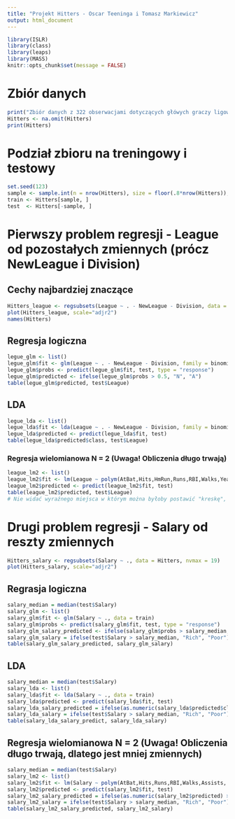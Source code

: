 ```yaml
---
title: "Projekt Hitters - Oscar Teeninga i Tomasz Markiewicz"
output: html_document
---
```


```r
library(ISLR)
library(class)
library(leaps)
library(MASS)
knitr::opts_chunk$set(message = FALSE)
```

# Zbiór danych
```r
print("Zbiór danych z 322 obserwacjami dotyczących główych graczy ligowych baseballu z roku 1986 i 1987. Liczba zmiennych: 20")
Hitters <- na.omit(Hitters)
print(Hitters)
```

# Podział zbioru na treningowy i testowy
```r
set.seed(123)
sample <- sample.int(n = nrow(Hitters), size = floor(.8*nrow(Hitters)), replace = F)
train <- Hitters[sample, ]
test  <- Hitters[-sample, ]
```

# Pierwszy problem regresji - League od pozostałych zmiennych (prócz NewLeague i Division)

## Cechy najbardziej znaczące
```r
Hitters_league <- regsubsets(League ~ . - NewLeague - Division, data = Hitters, nvmax = 19)
plot(Hitters_league, scale="adjr2")
names(Hitters)
```
## Regresja logiczna
```r
legue_glm <- list()
legue_glm$fit <- glm(League ~ . - NewLeague - Division, family = binomial, data = train)
legue_glm$probs <- predict(legue_glm$fit, test, type = "response")
legue_glm$predicted <- ifelse(legue_glm$probs > 0.5, "N", "A")
table(legue_glm$predicted, test$League)
```

## LDA
```r
legue_lda <- list()
legue_lda$fit <- lda(League ~ . - NewLeague - Division, family = binomial, data = train)
legue_lda$predicted <- predict(legue_lda$fit, test)
table(legue_lda$predicted$class, test$League)
```

### Regresja wielomianowa N = 2 (Uwaga! Obliczenia długo trwają)
```r
league_lm2 <- list()
league_lm2$fit <- lm(League ~ polym(AtBat,Hits,HmRun,Runs,RBI,Walks,Years,CAtBat,CHits,CHmRun,CRuns,CRBI,CWalks,PutOuts,Assists,Salary, degree = 2), data = train)
league_lm2$predicted <- predict(league_lm2$fit, test)
table(league_lm2$predicted, test$League)
# Nie widać wyraźnego miejsca w którym można byłoby postawić "kreskę", która oddzielałaby klasy między sobą, także wydaje się, że regresja wielomianowa przy tych parametrach nie daje fajnych efektów. 
```

# Drugi problem regresji - Salary od reszty zmiennych
```r
Hitters_salary <- regsubsets(Salary ~ ., data = Hitters, nvmax = 19)
plot(Hitters_salary, scale="adjr2")
```
## Regrasja logiczna
```r
salary_median = median(test$Salary)
salary_glm <- list()
salary_glm$fit <- glm(Salary ~ ., data = train)
salary_glm$probs <- predict(salary_glm$fit, test, type = "response")
salary_glm_salary_predicted <- ifelse(salary_glm$probs > salary_median, "Rich", "Poor")
salary_glm_salary = ifelse(test$Salary > salary_median, "Rich", "Poor")
table(salary_glm_salary_predicted, salary_glm_salary)
```

## LDA
```r
salary_median = median(test$Salary)
salary_lda <- list()
salary_lda$fit <- lda(Salary ~ ., data = train)
salary_lda$predicted <- predict(salary_lda$fit, test)
salary_lda_salary_predicted = ifelse(as.numeric(salary_lda$predicted$class) > salary_median, "Rich", "Poor")
salary_lda_salary = ifelse(test$Salary > salary_median, "Rich", "Poor")
table(salary_lda_salary_predict, salary_lda_salary)
```

## Regresja wielomianowa N = 2 (Uwaga! Obliczenia długo trwają, dlatego jest mniej zmiennych)
```r
salary_median = median(test$Salary)
salary_lm2 <- list()
salary_lm2$fit <- lm(Salary ~ polym(AtBat,Hits,Runs,RBI,Walks,Assists, degree = 2), data = train)
salary_lm2$predicted <- predict(salary_lm2$fit, test)
salary_lm2_salary_predicted = ifelse(as.numeric(salary_lm2$predicted) > salary_median, "Rich", "Poor")
salary_lm2_salary = ifelse(test$Salary > salary_median, "Rich", "Poor")
table(salary_lm2_salary_predicted, salary_lm2_salary)
```